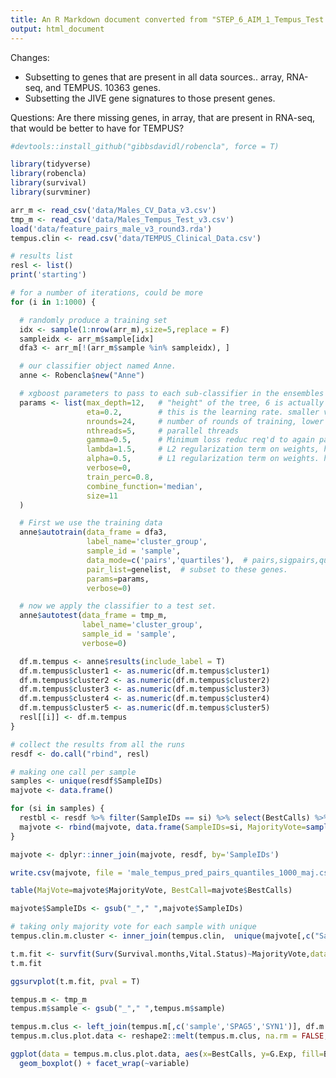 ```yaml
---
title: An R Markdown document converted from "STEP_6_AIM_1_Tempus_Test.ipynb"
output: html_document
---
```


Changes:

* Subsetting to genes that are present in all data sources.. array, RNA-seq, and TEMPUS. 10363 genes.
* Subsetting the JIVE gene signatures to those present genes.

Questions: Are there missing genes, in array, that are present in RNA-seq, that would be better to have for TEMPUS?



```r
#devtools::install_github("gibbsdavidl/robencla", force = T)
```

```r
library(tidyverse)
library(robencla)
library(survival)
library(survminer)
```

```r
arr_m <- read_csv('data/Males_CV_Data_v3.csv')
tmp_m <- read_csv('data/Males_Tempus_Test_v3.csv')
load('data/feature_pairs_male_v3_round3.rda')
tempus.clin <- read.csv('data/TEMPUS_Clinical_Data.csv')
```



```r

# results list
resl <- list()
print('starting')

# for a number of iterations, could be more
for (i in 1:1000) {

  # randomly produce a training set
  idx <- sample(1:nrow(arr_m),size=5,replace = F)
  sampleidx <- arr_m$sample[idx]
  dfa3 <- arr_m[!(arr_m$sample %in% sampleidx), ]

  # our classifier object named Anne.
  anne <- Robencla$new("Anne")

  # xgboost parameters to pass to each sub-classifier in the ensembles
  params <- list(max_depth=12,   # "height" of the tree, 6 is actually default. I think about 12 seems better.  (xgboost parameter)
                 eta=0.2,        # this is the learning rate. smaller values slow it down, more conservative   (xgboost parameter)
                 nrounds=24,     # number of rounds of training, lower numbers less overfitting (potentially)  (xgboost parameter)
                 nthreads=5,     # parallel threads
                 gamma=0.5,      # Minimum loss reduc req'd to again partition a leaf node. higher number ~ more conservative (xgboost parameter)
                 lambda=1.5,     # L2 regularization term on weights, higher number ~ more conservative (xgboost parameter)
                 alpha=0.5,      # L1 regularization term on weights. higher number ~ more conservative (xgboost parameter)
                 verbose=0,
                 train_perc=0.8,
                 combine_function='median',
                 size=11
  )

  # First we use the training data
  anne$autotrain(data_frame = dfa3,
                 label_name='cluster_group',
                 sample_id = 'sample',
                 data_mode=c('pairs','quartiles'),  # pairs,sigpairs,quartiles,tertiles,binary,ranks,original #
                 pair_list=genelist,  # subset to these genes.
                 params=params,
                 verbose=0)

  # now we apply the classifier to a test set.
  anne$autotest(data_frame = tmp_m,
                label_name='cluster_group',
                sample_id = 'sample',
                verbose=0)

  df.m.tempus <- anne$results(include_label = T)
  df.m.tempus$cluster1 <- as.numeric(df.m.tempus$cluster1)
  df.m.tempus$cluster2 <- as.numeric(df.m.tempus$cluster2)
  df.m.tempus$cluster3 <- as.numeric(df.m.tempus$cluster3)
  df.m.tempus$cluster4 <- as.numeric(df.m.tempus$cluster4)
  df.m.tempus$cluster5 <- as.numeric(df.m.tempus$cluster5)
  resl[[i]] <- df.m.tempus
}

```


```r
# collect the results from all the runs
resdf <- do.call("rbind", resl)

# making one call per sample
samples <- unique(resdf$SampleIDs)
majvote <- data.frame()

for (si in samples) {
  restbl <- resdf %>% filter(SampleIDs == si) %>% select(BestCalls) %>% table()
  majvote <- rbind(majvote, data.frame(SampleIDs=si, MajorityVote=sample(names(restbl)[max(restbl) == restbl], size=1)))
}

majvote <- dplyr::inner_join(majvote, resdf, by='SampleIDs')

write.csv(majvote, file = 'male_tempus_pred_pairs_quantiles_1000_maj.csv')

table(MajVote=majvote$MajorityVote, BestCall=majvote$BestCalls)

```


```r
majvote$SampleIDs <- gsub("_"," ",majvote$SampleIDs)

# taking only majority vote for each sample with unique
tempus.clin.m.cluster <- inner_join(tempus.clin,  unique(majvote[,c("SampleIDs","MajorityVote")]), by=c("Study.ID" = "SampleIDs"))
```


```r
t.m.fit <- survfit(Surv(Survival.months,Vital.Status)~MajorityVote,data=tempus.clin.m.cluster)
t.m.fit
```


```r
ggsurvplot(t.m.fit, pval = T)
```


```r
tempus.m <- tmp_m
tempus.m$sample <- gsub("_"," ",tempus.m$sample)

tempus.m.clus <- left_join(tempus.m[,c('sample','SPAG5','SYN1')], df.m.tempus[,c("SampleIDs","BestCalls")],, by = c("sample" = "SampleIDs"))  
tempus.m.clus.plot.data <- reshape2::melt(tempus.m.clus, na.rm = FALSE, value.name = "G.Exp", id = c('sample','BestCalls'))
```

```r
ggplot(data = tempus.m.clus.plot.data, aes(x=BestCalls, y=G.Exp, fill=BestCalls)) +
  geom_boxplot() + facet_wrap(~variable)
```

